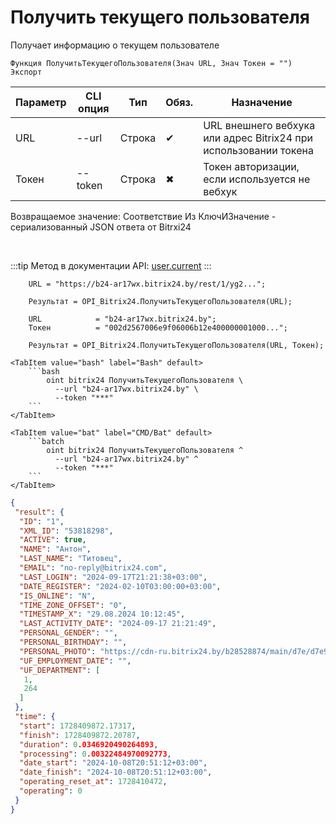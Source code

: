 ﻿---
sidebar_position: 1
---


# Получить текущего пользователя
 Получает информацию о текущем пользователе



`Функция ПолучитьТекущегоПользователя(Знач URL, Знач Токен = "") Экспорт`

  | Параметр | CLI опция | Тип | Обяз. | Назначение |
  |-|-|-|-|-|
  | URL | --url | Строка | &#x2714; | URL внешнего вебхука или адрес Bitrix24 при использовании токена |
  | Токен | --token | Строка | &#x2716; | Токен авторизации, если используется не вебхук |

  
  Возвращаемое значение:   Соответствие Из КлючИЗначение - сериализованный JSON ответа от Bitrxi24

<br/>

:::tip
Метод в документации API: [user.current](https://dev.1c-bitrix.ru/rest_help/users/user_current.php)
:::
<br/>


```bsl title="Пример использования для 1С:Предприятие/OneScript"
    URL = "https://b24-ar17wx.bitrix24.by/rest/1/yg2...";

    Результат = OPI_Bitrix24.ПолучитьТекущегоПользователя(URL);

    URL            = "b24-ar17wx.bitrix24.by";
    Токен          = "002d2567006e9f06006b12e400000001000...";

    Результат = OPI_Bitrix24.ПолучитьТекущегоПользователя(URL, Токен);
```
    

 <Tabs>
  
    <TabItem value="bash" label="Bash" default>
        ```bash
            oint bitrix24 ПолучитьТекущегоПользователя \
              --url "b24-ar17wx.bitrix24.by" \
              --token "***"
        ```
    </TabItem>
  
    <TabItem value="bat" label="CMD/Bat" default>
        ```batch
            oint bitrix24 ПолучитьТекущегоПользователя ^
              --url "b24-ar17wx.bitrix24.by" ^
              --token "***"
        ```
    </TabItem>
</Tabs>


```json title="Результат"
{
 "result": {
  "ID": "1",
  "XML_ID": "53818298",
  "ACTIVE": true,
  "NAME": "Антон",
  "LAST_NAME": "Титовец",
  "EMAIL": "no-reply@bitrix24.com",
  "LAST_LOGIN": "2024-09-17T21:21:38+03:00",
  "DATE_REGISTER": "2024-02-10T03:00:00+03:00",
  "IS_ONLINE": "N",
  "TIME_ZONE_OFFSET": "0",
  "TIMESTAMP_X": "29.08.2024 10:12:45",
  "LAST_ACTIVITY_DATE": "2024-09-17 21:21:49",
  "PERSONAL_GENDER": "",
  "PERSONAL_BIRTHDAY": "",
  "PERSONAL_PHOTO": "https://cdn-ru.bitrix24.by/b28528874/main/d7e/d7e99cf556e4ab676463dae2c00ddfbb/a7e0af6899300e3c684caeca5c334d81.jpg",
  "UF_EMPLOYMENT_DATE": "",
  "UF_DEPARTMENT": [
   1,
   264
  ]
 },
 "time": {
  "start": 1728409872.17317,
  "finish": 1728409872.20787,
  "duration": 0.0346920490264893,
  "processing": 0.00322484970092773,
  "date_start": "2024-10-08T20:51:12+03:00",
  "date_finish": "2024-10-08T20:51:12+03:00",
  "operating_reset_at": 1728410472,
  "operating": 0
 }
}
```
